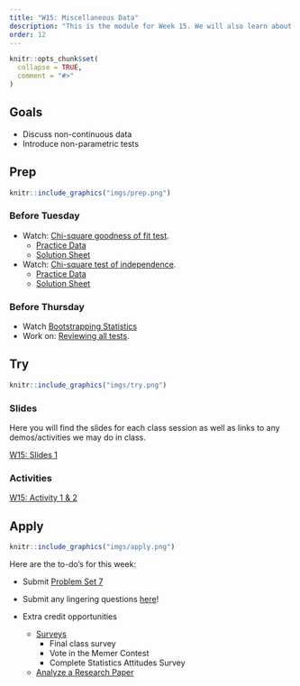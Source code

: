 ```yaml
---
title: "W15: Miscellaneous Data"
description: "This is the module for Week 15. We will also learn about how to model data that violate assumptions or have formats that we haven't discussed yet!"
order: 12
---
```


```r
knitr::opts_chunk$set(
  collapse = TRUE,
  comment = "#>"
)
```

## Goals

- Discuss non-continuous data
- Introduce non-parametric tests

## Prep 

:::::{.card .border .border-2 .border-info}
:::: {.grid .g-0}
::: {.g-col-3}
:::: {.card-body}

```r
knitr::include_graphics("imgs/prep.png")
```

::::
:::

::: {.g-col-9}
:::: {.card-body}
### Before Tuesday

- Watch: <span style="color:#508AB0"><a href="https://bowdoin.instructure.com/courses/6949/modules/items/450222" target="_blank">Chi-square goodness of fit test</a></span>.
  - <span style="color:#508AB0"><a href="https://docs.google.com/spreadsheets/d/19SndxGzvJeeoelH5TepAwH-6WYuLer0YKzSzet9PFQ4/edit?usp=sharing" target="_blank">Practice Data</a></span>
  - <span style="color:#508AB0"><a href="https://docs.google.com/spreadsheets/d/11RbkHQ2EBg63-rV7Iakfj9m3MIdnagV6FUUkq6XsLlI/edit?usp=sharing" target="_blank">Solution Sheet</a></span>
  
- Watch: <span style="color:#508AB0"><a href="https://bowdoin.instructure.com/courses/6949/modules/items/450223" target="_blank">Chi-square test of independence</a></span>.
  - <span style="color:#508AB0"><a href="https://docs.google.com/spreadsheets/d/1rAXjOIyRcT9DbfwRmhuwbbHZjTq_Kg78m2JMJU6N6jk/edit?usp=sharing" target="_blank">Practice Data</a></span>
  - <span style="color:#508AB0"><a href="https://docs.google.com/spreadsheets/d/1qbBsoefy-vbN0J63-MKDq-3xfE2qQ6lovgP9olyHn_g/edit?usp=sharing" target="_blank">Solution Sheet</a></span>

  
### Before Thursday

- Watch <span style="color:#508AB0"><a href="https://www.youtube.com/watch?v=wbGHLj5GAdE" target="_blank">Bootstrapping Statistics</a></span>
- Work on: <span style="color:#508AB0"><a href="https://docs.google.com/document/d/18W-HAvFfGAPcYiolOVe3OT6fhzdpcFT63S9FqZYi53k/edit?usp=sharing" target="_blank">Reviewing all tests</a></span>.





::::
:::
::::
:::::

## Try {.mt-5}

:::::{.card .border .border-2 .border-info}
:::: {.grid .g-0}
::: {.g-col-3}
:::: {.card-body}

```r
knitr::include_graphics("imgs/try.png")
```

::::
:::

::: {.g-col-9}
:::: {.card-body}

### Slides

Here you will find the slides for each class session as well as links to any demos/activities we may do in class.

<a class="btn btn-outline-info" href="../../slides/W15_chi_square.pdf" role="button" target="_blank">W15: Slides 1</a>

### Activities

<a class="btn btn-outline-info" href="https://docs.google.com/spreadsheets/d/1duesn3I0UkCMokFU60MoPtggQ0y122ItMwAX8GXRk_g/edit?usp=sharing" role="button" target="_blank">W15: Activity 1 & 2</a>



::::
:::



::::
:::::

## Apply {.mt-5}

:::::{.card .border .border-2 .border-info}
:::: {.grid .g-0}
::: {.g-col-3}
:::: {.card-body}

```r
knitr::include_graphics("imgs/apply.png")
```

::::
:::

::: {.g-col-9}
:::: {.card-body}

Here are the to-do's for this week:

- Submit <span style="color:#508AB0"><a href="https://bowdoin.instructure.com/courses/6949/modules/items/430247" target="_blank">Problem Set 7</a></span>
- Submit any lingering questions <a href="https://forms.gle/pv2XV6e1Jist7SUf7" target="_blank">here</a>!

- Extra credit opportunities
  - <span style="color:#508AB0"><a href="https://bowdoin.instructure.com/courses/6949/modules/items/430197" target="_blank">Surveys</a></span> 
    - Final class survey
    - Vote in the Memer Contest
    - Complete Statistics Attitudes Survey
  - <span style="color:#508AB0"><a href="https://bowdoin.instructure.com/courses/6949/modules/items/462800" target="_blank">Analyze a Research Paper</a></span> 
::::
:::


::::
:::::
